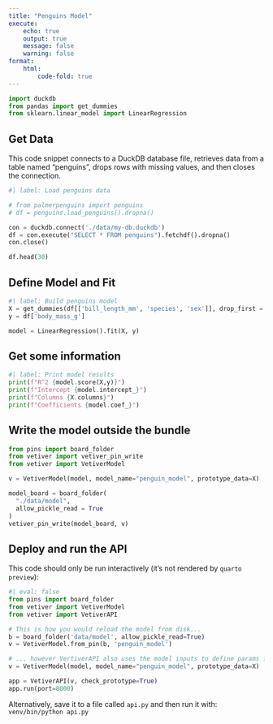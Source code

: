```yaml
---
title: "Penguins Model"
execute:
    echo: true
    output: true
    message: false
    warning: false
format:
    html:
        code-fold: true
---
```


```python
import duckdb
from pandas import get_dummies
from sklearn.linear_model import LinearRegression
```

## Get Data

This code snippet connects to a DuckDB database file, retrieves data from a table named "penguins", drops rows with missing values, and then closes the connection.

```python
#| label: Load penguins data

# from palmerpenguins import penguins
# df = penguins.load_penguins().dropna()

con = duckdb.connect('./data/my-db.duckdb')
df = con.execute("SELECT * FROM penguins").fetchdf().dropna()
con.close()

df.head(30)
```

## Define Model and Fit

```python
#| label: Build penguins model
X = get_dummies(df[['bill_length_mm', 'species', 'sex']], drop_first = True)
y = df['body_mass_g']

model = LinearRegression().fit(X, y)
```

## Get some information


```python
#| label: Print model results
print(f"R^2 {model.score(X,y)}")
print(f"Intercept {model.intercept_}")
print(f"Columns {X.columns}")
print(f"Coefficients {model.coef_}")
```


## Write the model outside the bundle

```python
from pins import board_folder
from vetiver import vetiver_pin_write
from vetiver import VetiverModel

v = VetiverModel(model, model_name="penguin_model", prototype_data=X)

model_board = board_folder(
  "./data/model",
  allow_pickle_read = True
)
vetiver_pin_write(model_board, v)
```


## Deploy and run the API

This code should only be run interactively (it's not rendered by `quarto preview`):

```python
#| eval: false
from pins import board_folder
from vetiver import VetiverModel
from vetiver import VetiverAPI

# This is how you would reload the model from disk...
b = board_folder('data/model', allow_pickle_read=True)
v = VetiverModel.from_pin(b, 'penguin_model')

# ... however VertiverAPI also uses the model inputs to define params from the prototype
v = VetiverModel(model, model_name="penguin_model", prototype_data=X)

app = VetiverAPI(v, check_prototype=True)
app.run(port=8000)
```


Alternatively, save it to a file called `api.py` and then run it with:
`venv/bin/python api.py`
